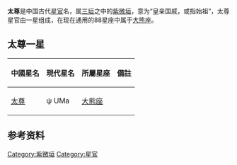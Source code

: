 '''太尊'''是中国古代[[星官|星官]]名，属[[三垣|三垣]]之中的[[紫微垣|紫微垣]]，意为“皇亲国戚，或指始祖”，太尊星官由一星组成，在现在通用的88星座中属于[[大熊座|大熊座]]。

==太尊一星==
{| class="wikitable"  align="center" style="text-align:center; width:100%"
|-
! 中國星名 !! 現代星名 !! 所屬星座 !! 備註
|-
| [[太尊|太尊]] || ψ UMa || [[大熊座|大熊座]] || 
|}

==参考资料==
{{reflist}}

{{三垣}}
{{天文学小作品}}
[[Category:紫微垣|Category:紫微垣]]
[[Category:星官|Category:星官]]